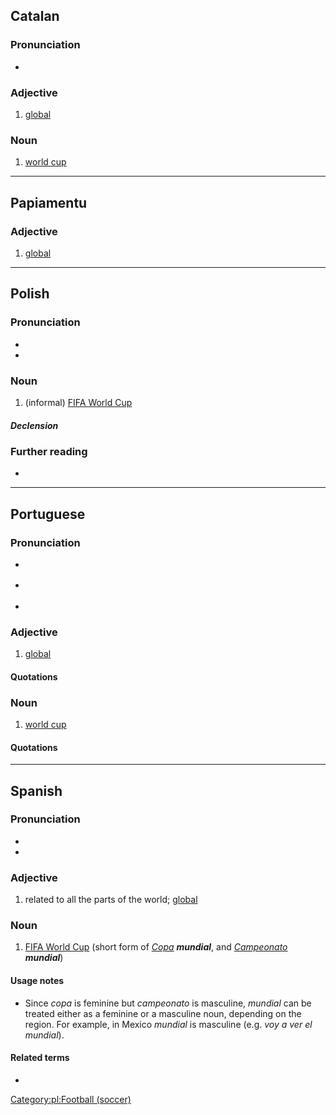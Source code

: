 ==Catalan==

===Pronunciation===
* {{ca-IPA}}

===Adjective===
{{ca-adj|mf}}

# [[global]]

===Noun===
{{ca-noun|m}}

# [[world cup]]

----

==Papiamentu==

===Adjective===
{{head|pap|adjective}}

# [[global]]

----

==Polish==
{{wikipedia|lang=pl}}

===Pronunciation===
* {{pl-IPA|/mundjal/}}
* {{audio|Pl-mundial.ogg|Audio|lang=pl}}

===Noun===
{{pl-noun|m-in}}

# (informal) [[w:FIFA World Cup|FIFA World Cup]]

=====Declension=====
{{pl-decl-noun
|mundial|mundiale
|mundialu|mundiali/mundialów
|mundialowi|mundialom
|mundial|mundiale
|mundialem|mundialami
|mundialu|mundialach
|mundialu|mundiale
}}

===Further reading===
* {{R:PWN}}

[[Category:pl:Football (soccer)]]

----

==Portuguese==

===Pronunciation===
* {{a|BR}} {{IPA|/mũd͡ʒiˈaw/|lang=pt}}
* {{a|PT}} {{IPA|/mũˈdjaɫ/|lang=pt}}
* {{hyphenation|mun|di|al|lang=pt}}

===Adjective===
{{pt-adj|mundia|l}}

# [[global]]

====Quotations====
{{seeCites}}

===Noun===
{{pt-noun|m|pl=mundiais}}

# [[world cup]]

====Quotations====
{{seeCites}}

----

==Spanish==

===Pronunciation===
* {{es-IPA}}
* {{hyphenation|mun|dial|lang=es}}

===Adjective===
{{es-adj|f=mundial|pl=mundiales}}

# related to all the parts of the world; [[global]]

===Noun===
{{es-noun|mf|mundiales}}

# [[w:FIFA World Cup|FIFA World Cup]] (short form of ''[[copa#Spanish|Copa]] '''mundial''''', and ''[[campeonato#Spanish|Campeonato]] '''mundial''''')

====Usage notes====
* Since ''copa'' is feminine but ''campeonato'' is masculine, ''mundial'' can be treated either as a feminine or a masculine noun, depending on the region. For example, in Mexico ''mundial'' is masculine (e.g. ''voy a ver el mundial'').

====Related terms====
* {{l|es|mundo}}